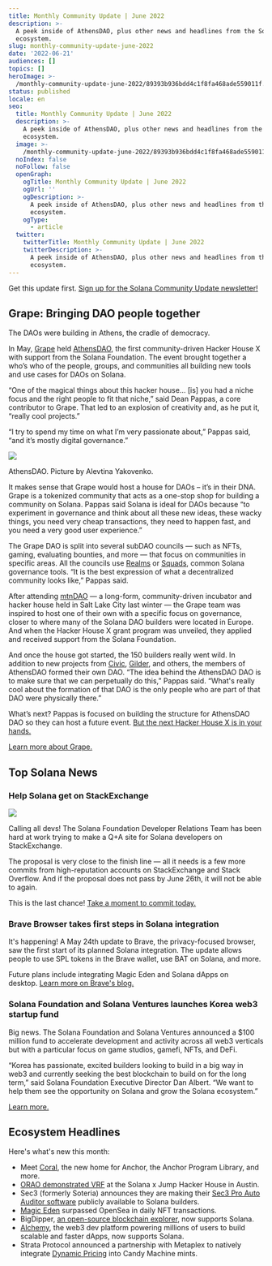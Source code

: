 ```yaml
---
title: Monthly Community Update | June 2022
description: >-
  A peek inside of AthensDAO, plus other news and headlines from the Solana
  ecosystem.
slug: monthly-community-update-june-2022
date: '2022-06-21'
audiences: []
topics: []
heroImage: >-
  /monthly-community-update-june-2022/89393b936bdd4c1f8fa468ade559011f.png
status: published
locale: en
seo:
  title: Monthly Community Update | June 2022
  description: >-
    A peek inside of AthensDAO, plus other news and headlines from the Solana
    ecosystem.
  image: >-
    /monthly-community-update-june-2022/89393b936bdd4c1f8fa468ade559011f.png
  noIndex: false
  noFollow: false
  openGraph:
    ogTitle: Monthly Community Update | June 2022
    ogUrl: ''
    ogDescription: >-
      A peek inside of AthensDAO, plus other news and headlines from the Solana
      ecosystem.
    ogType:
      - article
  twitter:
    twitterTitle: Monthly Community Update | June 2022
    twitterDescription: >-
      A peek inside of AthensDAO, plus other news and headlines from the Solana
      ecosystem.
---
```


Get this update first. [Sign up for the Solana Community Update newsletter!](http://eepurl.com/gOcpoL?ref=solana.ghost.io)

## **Grape: Bringing DAO people together**

The DAOs were building in Athens, the cradle of democracy.

In May, [Grape](https://grapes.network/?ref=solana.ghost.io) held [AthensDAO](https://athensdao.net/?ref=solana.ghost.io), the first community-driven Hacker House X with support from the Solana Foundation. The event brought together a who’s who of the people, groups, and communities all building new tools and use cases for DAOs on Solana.

“One of the magical things about this hacker house… \[is\] you had a niche focus and the right people to fit that niche,” said Dean Pappas, a core contributor to Grape. That led to an explosion of creativity and, as he put it, “really cool projects.”

“I try to spend my time on what I’m very passionate about,” Pappas said, “and it’s mostly digital governance.”

![](/monthly-community-update-june-2022/image-1.jpg)

AthensDAO. Picture by Alevtina Yakovenko.

It makes sense that Grape would host a house for DAOs – it’s in their DNA. Grape is a tokenized community that acts as a one-stop shop for building a community on Solana. Pappas said Solana is ideal for DAOs because “to experiment in governance and think about all these new ideas, these wacky things, you need very cheap transactions, they need to happen fast, and you need a very good user experience.”

The Grape DAO is split into several subDAO councils — such as NFTs, gaming, evaluating bounties, and more — that focus on communities in specific areas. All the councils use [Realms](https://realms.today/realms?ref=solana.ghost.io) or [Squads](https://squads.so/?ref=solana.ghost.io), common Solana governance tools. “It is the best expression of what a decentralized community looks like,” Pappas said.

After attending [mtnDAO](https://twitter.com/mtnDAO?ref=solana.ghost.io) — a long-form, community-driven incubator and hacker house held in Salt Lake City last winter — the Grape team was inspired to host one of their own with a specific focus on governance, closer to where many of the Solana DAO builders were located in Europe. And when the Hacker House X grant program was unveiled, they applied and received support from the Solana Foundation.

And once the house got started, the 150 builders really went wild. In addition to new projects from [Civic](https://twitter.com/civickey?ref=solana.ghost.io), [Gilder](https://twitter.com/gilderxyz?ref=solana.ghost.io), and others, the members of AthensDAO formed their own DAO. “The idea behind the AthensDAO DAO is to make sure that we can perpetually do this,” Pappas said. “What's really cool about the formation of that DAO is the only people who are part of that DAO were physically there.”

What’s next? Pappas is focused on building the structure for AthensDAO DAO so they can host a future event. [But the next Hacker House X is in your hands.](https://solanalabs.typeform.com/hackerhouseX?ref=solana.ghost.io)

[Learn more about Grape.](https://grapes.network/?ref=solana.ghost.io)

## **Top Solana News**

### **Help Solana get on StackExchange**

![](/monthly-community-update-june-2022/image-2.jpg)

Calling all devs! The Solana Foundation Developer Relations Team has been hard at work trying to make a Q+A site for Solana developers on StackExchange.

The proposal is very close to the finish line — all it needs is a few more commits from high-reputation accounts on StackExchange and Stack Overflow. And if the proposal does not pass by June 26th, it will not be able to again.

This is the last chance! [Take a moment to commit today.](https://area51.stackexchange.com/proposals/126615?ref=solana.ghost.io)

### **Brave Browser takes first steps in Solana integration**

It's happening! A May 24th update to Brave, the privacy-focused browser, saw the first start of its planned Solana integration. The update allows people to use SPL tokens in the Brave wallet, use BAT on Solana, and more.

Future plans include integrating Magic Eden and Solana dApps on desktop. [Learn more on Brave's blog.](https://brave.com/1.39-release/?ref=solana.ghost.io)

### **Solana Foundation and Solana Ventures launches Korea web3 startup fund**

Big news. The Solana Foundation and Solana Ventures announced a $100 million fund to accelerate development and activity across all web3 verticals but with a particular focus on game studios, gamefi, NFTs, and DeFi.

“Korea has passionate, excited builders looking to build in a big way in web3 and currently seeking the best blockchain to build on for the long term,” said Solana Foundation Executive Director Dan Albert. “We want to help them see the opportunity on Solana and grow the Solana ecosystem.”

[Learn more.](https://solana.com/news/solana-ventures-and-solana-foundation-establish-100-million-investment-and-grant-fund-for-korea-web3-startups?ref=solana.ghost.io)

## **Ecosystem Headlines**

Here's what's new this month:

-   Meet [Coral](https://twitter.com/armaniferrante/status/1537507655266230273?ref=solana.ghost.io), the new home for Anchor, the Anchor Program Library, and more.
-   [ORAO demonstrated VRF](https://orao.medium.com/orao-vrf-at-solana-hacker-house-austin-tx-876767000a4b?ref=solana.ghost.io) at the Solana x Jump Hacker House in Austin.
-   Sec3 (formerly Soteria) announces they are making their [Sec3 Pro Auto Auditor software](http://sec3%20%28formerly%20soteria%29%2C%20is%20excited%20to%20announce%20that%20they%20are%20making%20their%20sec3%20pro%20auto%20auditor%20software%20publicly%20available%20to%20solana%20builders./) publicly available to Solana builders.
-   [Magic Eden](https://twitter.com/CoinDesk/status/1527314311936634881?ref=solana.ghost.io) surpassed OpenSea in daily NFT transactions.
-   BigDipper, [an open-source blockchain explorer](https://twitter.com/bigdipperlive/status/1530123272616288256?ref=solana.ghost.io), now supports Solana.
-   [Alchemy](https://twitter.com/AlchemyPlatform/status/1532386304800870411?ref=solana.ghost.io), the web3 dev platform powering millions of users to build scalable and faster dApps, now supports Solana.
-   Strata Protocol announced a partnership with Metaplex to natively integrate [Dynamic Pricing](https://twitter.com/StrataProtocol/status/1534527148140150784?ref=solana.ghost.io) into Candy Machine mints.
